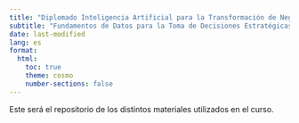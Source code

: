 ```yaml
---
title: "Diplomado Inteligencia Artificial para la Transformación de Negocios""
subtitle: "Fundamentos de Datos para la Toma de Decisiones Estratégicas con IA"
date: last-modified
lang: es
format:
  html:
    toc: true
    theme: cosmo
    number-sections: false
---
```


Este será el repositorio de los distintos materiales utilizados en el curso.
